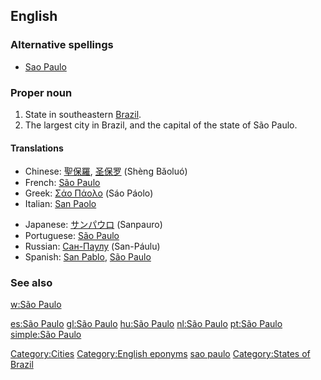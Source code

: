 ==English==
{{wikipedia}}

===Alternative spellings===
* [[Sao Paulo]]

===Proper noun===
{{en-proper noun|sg=[[São]] [[Paulo]]}}

# State in southeastern [[Brazil]].
# The largest city in Brazil, and the capital of the state of São Paulo.

====Translations====
{{top}}
* Chinese: [[聖保羅]], [[圣保罗]] (Shèng Bǎoluó)
* French: [[#French|São Paulo]]
* Greek: [[Σάο Πάολο]] (Sáo Páolo)
* Italian: [[San Paolo]]
{{mid}}
* Japanese: [[サンパウロ]] (Sanpauro)
* Portuguese: [[#Portuguese|São Paulo]]
* Russian: [[Сан-Паулу]] (San-Páulu)
* Spanish: [[San Pablo]], [[#Spanish|São Paulo]]
{{bottom}}

===See also===
[[w:São Paulo]]

[[Category:Cities]]
[[Category:English eponyms]]
[[Category:English words spelled with diacritics|sao paulo]]
[[Category:States of Brazil]]

[[es:São Paulo]]
[[gl:São Paulo]]
[[hu:São Paulo]]
[[nl:São Paulo]]
[[pt:São Paulo]]
[[simple:São Paulo]]